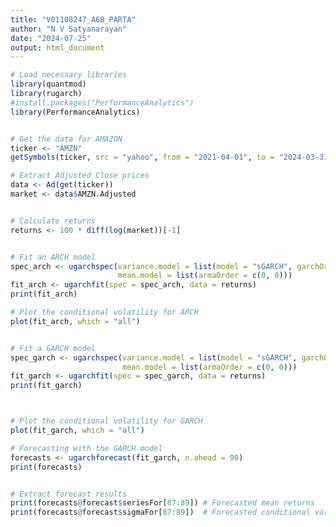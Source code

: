 ---
title: "V01108247_A6B_PARTA"
author: "N V Satyanarayan"
date: "2024-07-25"
output: html_document
---

```{r}
# Load necessary libraries
library(quantmod)
library(rugarch)
#install.packages("PerformanceAnalytics")
library(PerformanceAnalytics)


# Get the data for AMAZON
ticker <- "AMZN"
getSymbols(ticker, src = "yahoo", from = "2021-04-01", to = "2024-03-31")
```


```{r}
# Extract Adjusted Close prices
data <- Ad(get(ticker))
market <- data$AMZN.Adjusted


# Calculate returns
returns <- 100 * diff(log(market))[-1]


# Fit an ARCH model
spec_arch <- ugarchspec(variance.model = list(model = "sGARCH", garchOrder = c(1, 0)),
                        mean.model = list(armaOrder = c(0, 0)))
fit_arch <- ugarchfit(spec = spec_arch, data = returns)
print(fit_arch)
```


```{r}
# Plot the conditional volatility for ARCH
plot(fit_arch, which = "all")


# Fit a GARCH model
spec_garch <- ugarchspec(variance.model = list(model = "sGARCH", garchOrder = c(1, 1)),
                         mean.model = list(armaOrder = c(0, 0)))
fit_garch <- ugarchfit(spec = spec_garch, data = returns)
print(fit_garch)



# Plot the conditional volatility for GARCH
plot(fit_garch, which = "all")
```


```{r}
# Forecasting with the GARCH model
forecasts <- ugarchforecast(fit_garch, n.ahead = 90)
print(forecasts)


# Extract forecast results
print(forecasts@forecast$seriesFor[87:89]) # Forecasted mean returns
print(forecasts@forecast$sigmaFor[87:89])  # Forecasted conditional variance

```


